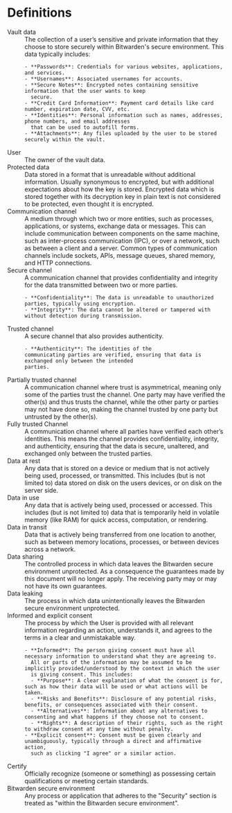 # Definitions

<dl>
  <dt>Vault data</dt>
  <dd>
    The collection of a user’s sensitive and private information that they choose to store
securely within Bitwarden's secure environment. This data typically includes:

    - **Passwords**: Credentials for various websites, applications, and services.
    - **Usernames**: Associated usernames for accounts.
    - **Secure Notes**: Encrypted notes containing sensitive information that the user wants to keep
      secure.
    - **Credit Card Information**: Payment card details like card number, expiration date, CVV, etc.
    - **Identities**: Personal information such as names, addresses, phone numbers, and email addresses
      that can be used to autofill forms.
    - **Attachments**: Any files uploaded by the user to be stored securely within the vault.

  </dd>
  <dt>User</dt>
  <dd>The owner of the vault data.</dd>
  <dt>Protected data</dt>
  <dd>
    Data stored in a format that is unreadable without additional information. Usually synonymous to
    encrypted, but with additional expectations about how the key is stored. Encrypted data which is
    stored together with its decryption key in plain text is not considered to be protected, even
    thought it is encrypted.
  </dd>
  <dt>Communication channel</dt>
  <dd>
    A medium through which two or more entities, such as processes,
applications, or systems, exchange data or messages. This can include communication between
components on the same machine, such as inter-process communication (IPC), or over a network, such
as between a client and a server. Common types of communication channels include sockets, APIs,
message queues, shared memory, and HTTP connections.
  </dd>
  <dt>Secure channel</dt>
  <dd>
    A communication channel that provides confidentiality and integrity for the data transmitted
    between two or more parties.

    - **Confidentiality**: The data is unreadable to unauthorized
    parties, typically using encryption.
    - **Integrity**: The data cannot be altered or tampered with
    without detection during transmission.

  </dd>
  <dt>Trusted channel</dt>
  <dd>
    A secure channel that also provides authenticity.

    - **Authenticity**: The identities of the
    communicating parties are verified, ensuring that data is exchanged only between the intended
    parties.

  </dd>
  <dt>Partially trusted channel</dt>
  <dd>
    A communication channel where trust is asymmetrical, meaning only some of the parties trust the
    channel. One party may have verified the other(s) and thus trusts the channel, while the other
    party or parties may not have done so, making the channel trusted by one party but untrusted by
    the other(s).
  </dd>
  <dt>Fully trusted Channel</dt>
  <dd>
    A communication channel where all parties have verified each other’s identities. This means the
    channel provides confidentiality, integrity, and authenticity, ensuring that the data is secure,
    unaltered, and exchanged only between the trusted parties.
  </dd>
  <dt>Data at rest</dt>
  <dd>
    Any data that is stored on a device or medium that is not actively being used, processed, or
    transmitted. This includes (but is not limited to) data stored on disk on the users devices, or on
    disk on the server side.
  </dd>
  <dt>Data in use</dt>
  <dd>
    Any data that is actively being used, processed or accessed. This includes (but is not limited to) data that is
    temporarily held in volatile memory (like RAM) for quick access, computation, or rendering.
  </dd>
  <dt>Data in transit</dt>
  <dd>
    Data that is actively being transferred from one location to another, such as between memory locations, processes,
    or between devices across a network.
  </dd>
  <dt>Data sharing</dt>
  <dd>
    The controlled process in which data leaves the Bitwarden secure environment unprotected. As a consequence the
    guarantees made by this document will no longer apply. The receiving party may or may not have its own guarantees.
  </dd>
  <dt>Data leaking</dt>
  <dd>
    The process in which data unintentionally leaves the Bitwarden secure environment unprotected.
  </dd>
  <dt>Informed and explicit consent</dt>
  <dd>
    The process by which the User is provided with all relevant information regarding an action, understands it, and
    agrees to the terms in a clear and unmistakable way.

    - **Informed**: The person giving consent must have all necessary information to understand what they are agreeing to.
      All or parts of the information may be assumed to be implicitly provided/understood by the context in which the user
      is giving consent. This includes:
      - **Purpose**: A clear explanation of what the consent is for, such as how their data will be used or what actions will be taken.
      - **Risks and Benefits**: Disclosure of any potential risks, benefits, or consequences associated with their consent.
      - **Alternatives**: Information about any alternatives to consenting and what happens if they choose not to consent.
      - **Rights**: A description of their rights, such as the right to withdraw consent at any time without penalty.
    - **Explicit consent**: Consent must be given clearly and unambiguously, typically through a direct and affirmative action,
      such as clicking "I agree" or a similar action.

  </dd>
  <dt>Certify</dt>
  <dd>Officially recognize (someone or something) as possessing certain qualifications or meeting certain standards.</dd>
  <dt>Bitwarden secure environment</dt>
  <dd>Any process or application that adheres to the "Security" section is treated as "within the Bitwarden secure environment".</dd>
</dl>
